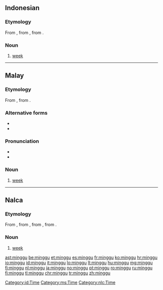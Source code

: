 {{also|Minggu}}
==Indonesian==

===Etymology===
From {{etyl|ms|id}} {{term|minggu|lang=ms}}, from {{etyl|pt|id}} {{term|domingo||Sunday|lang=pt}}, from {{etyl|la|id}} {{m|la|dominīcus}}.

===Noun===
{{id-noun}}

# [[week]] {{gloss|period of seven days}}

[[Category:id:Time]]

----

==Malay==

===Etymology===
From {{etyl|pt|ms}} {{term|domingo||Sunday|lang=pt}}, from {{etyl|la|ms}} {{m|la|dominīcus}}.

===Alternative forms===
* {{l|ms|Minggu}}
* {{l|ms|ميڠݢو|sc=Arab}}

===Pronunciation===
* {{IPA|[miŋɡu]|lang=ms}}
* {{rhymes|iŋgu|gu|u|lang=ms}}

===Noun===
{{head|ms|noun|Jawi spelling|ميڠݢو|plural|minggu-minggu}}

# [[week]] {{gloss|period of seven days}}

[[Category:ms:Time]]

----

==Nalca==

===Etymology===
From {{etyl|id|nlc}} {{term|minggu|lang=id}}, from {{etyl|ms|nlc}} {{term|minggu|lang=ms}}, from {{etyl|pt|nlc}} {{term|domingo||Sunday|lang=pt}}, from {{etyl|la|nlc}} {{m|la|dominīcus}}.

===Noun===
{{head|nlc|noun}}

# [[week]] {{gloss|period of seven days}}

[[Category:nlc:Time]]

[[ast:minggu]]
[[be:minggu]]
[[et:minggu]]
[[es:minggu]]
[[fr:minggu]]
[[ko:minggu]]
[[hr:minggu]]
[[io:minggu]]
[[id:minggu]]
[[it:minggu]]
[[lo:minggu]]
[[lt:minggu]]
[[hu:minggu]]
[[mg:minggu]]
[[fj:minggu]]
[[nl:minggu]]
[[ja:minggu]]
[[no:minggu]]
[[pt:minggu]]
[[ro:minggu]]
[[ru:minggu]]
[[fi:minggu]]
[[tl:minggu]]
[[chr:minggu]]
[[tr:minggu]]
[[zh:minggu]]